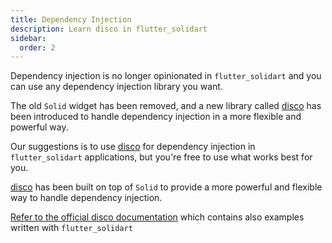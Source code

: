 ```yaml
---
title: Dependency Injection
description: Learn disco in flutter_solidart
sidebar:
  order: 2
---
```


Dependency injection is no longer opinionated in `flutter_solidart` and you can use any dependency injection library you want.

The old `Solid` widget has been removed, and a new library called [disco](https://disco.mariuti.com) has been introduced to handle dependency injection in a more flexible and powerful way.

Our suggestions is to use [disco](https://disco.mariuti.com) for dependency injection in `flutter_solidart` applications, but you're free to use what works best for you.

[disco](https://disco.mariuti.com) has been built on top of `Solid` to provide a more powerful and flexible way to handle dependency injection.

[Refer to the official disco documentation](https://disco.mariuti.com) which contains also examples written with `flutter_solidart`


